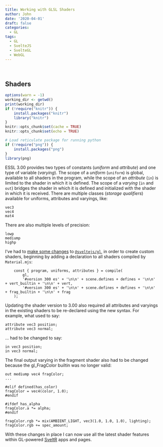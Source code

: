 ```yaml
---
title: Working with GLSL Shaders
author: John
date: '2020-04-01'
draft: false
categories:
  - GL
tags:
  - GL
  - SvelteJS
  - SvelteGL
  - WebGL
---
```


<div id="glsl-app" role="main" style="width: 100%; min-width: 800px; margin-left: -86px;">
&nbsp;
</div>

## Shaders

```r
options(warn = -1)
working_dir <- getwd()
print(working_dir)
if (!require("knitr")) {
    install.packages("knitr")
    library("knitr")
}
knitr::opts_chunk$set(cache = TRUE)
knitr::opts_chunk$set(echo = TRUE)

# Load reticulate package for running python
if (!require("png")) {
    install.packages("png")
}
library(png)
```

ESSL 3.00 provides two types of constants (*uniform* and *attribute*) and one type of variable (*varying*). The scope of a *uniform* (`uniform`) is global, available to all shaders in the program, while the scope of an *attribute* (`in`) is limited to the shader in which it is defined. The scope of a *varying* (`in` and `out`) bridges the shader in which it is defined and initialized with the shader in which it is received. There are multiple classes (*storage qualifiers*) available for uniforms, attributes and varyings, like:

    vec3
    vec4
    mat4


There are also multiple levels of precision:

    lowp
    mediump
    highp


I've had to [make some changes](https://github.com/sveltejs/gl/pull/28) to [`@sveltejs/gl`](https://github.com/Real-Currents/SvelteGL/tree/real/currents), in order to create custom shaders, beginning by adding a declaration to all shaders compiled by `Material.mjs`:

        const { program, uniforms, attributes } = compile(
			gl,
			'#version 300 es' + '\n\n' + scene.defines + defines + '\n\n' + vert_builtin + '\n\n' + vert,
			'#version 300 es' + '\n\n' + scene.defines + defines + '\n\n' + frag_builtin + '\n\n' + frag
		);

Updating the shader version to 3.00 also required all attributes and varyings in the existing shaders to be re-declared using the new syntax. For example, what used to say:

    attribute vec3 position;
    attribute vec3 normal;

... had to be changed to say:

    in vec3 position;
    in vec3 normal;

The final output varying in the fragment shader also had to be changed because the gl_FragColor builtin was no longer valid:

    out mediump vec4 fragColor;
    ...

    #elif defined(has_color)
	fragColor = vec4(color, 1.0);
	#endif

	#ifdef has_alpha
	fragColor.a *= alpha;
	#endif

	fragColor.rgb *= mix(AMBIENT_LIGHT, vec3(1.0, 1.0, 1.0), lighting);
	fragColor.rgb += spec_amount;

With these changes in place I can now use all the latest shader features within GL-powered <a href="https://github.com/Real-Currents/SveltR" target="_blank">SveltR</a> apps and pages.
